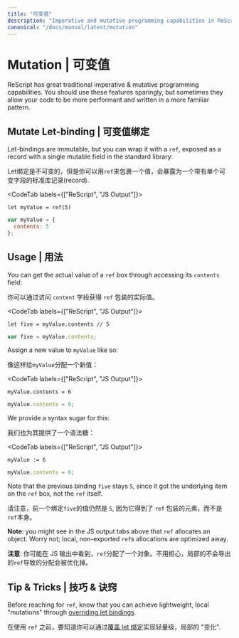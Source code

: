 ```yaml
---
title: "可变值"
description: "Imperative and mutative programming capabilities in ReScript"
canonical: "/docs/manual/latest/mutation"
---
```


# Mutation | 可变值

ReScript has great traditional imperative & mutative programming capabilities. You should use these features sparingly, but sometimes they allow your code to be more performant and written in a more familiar pattern.

## Mutate Let-binding | 可变值绑定

Let-bindings are immutable, but you can wrap it with a `ref`, exposed as a record with a single mutable field in the standard library:

Let绑定是不可变的，但是你可以用`ref`来包裹一个值，会暴露为一个带有单个可变字段的标准库记录(record).

<CodeTab labels={["ReScript", "JS Output"]}>

```res prelude
let myValue = ref(5)
```
```js
var myValue = {
  contents: 5
};
```

</CodeTab>

## Usage | 用法

You can get the actual value of a `ref` box through accessing its `contents` field:

你可以通过访问 `content` 字段获得 `ref` 包装的实际值。


<CodeTab labels={["ReScript", "JS Output"]}>

```res example
let five = myValue.contents // 5
```
```js
var five = myValue.contents;
```

</CodeTab>

Assign a new value to `myValue` like so:

像这样给`myValue`分配一个新值：

<CodeTab labels={["ReScript", "JS Output"]}>

```res example
myValue.contents = 6
```
```js
myValue.contents = 6;
```

</CodeTab>

We provide a syntax sugar for this:

我们也为其提供了一个语法糖：

<CodeTab labels={["ReScript", "JS Output"]}>

```res example
myValue := 6
```
```js
myValue.contents = 6;
```

</CodeTab>

Note that the previous binding `five` stays `5`, since it got the underlying item on the `ref` box, not the `ref` itself.

请注意，前一个绑定`five`的值仍然是 `5`, 因为它得到了 `ref` 包装的元素，而不是 `ref`本身。

**Note**: you might see in the JS output tabs above that `ref` allocates an object. Worry not; local, non-exported `ref`s allocations are optimized away.

**注意**: 你可能在 JS 输出中看到，`ref`分配了一个对象。不用担心，局部的不会导出的`ref`导致的分配会被优化掉。

## Tip & Tricks | 技巧 & 诀窍

Before reaching for `ref`, know that you can achieve lightweight, local "mutations" through [overriding let bindings](let-binding.md#binding-shadowing).

在使用 `ref` 之前，要知道你可以通过[覆盖 let 绑定](let-binding.md#binding-shadowing)实现轻量级，局部的 "变化".
